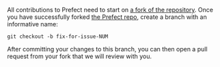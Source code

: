 All contributions to Prefect need to start on [a fork of the repository](https://docs.github.com/en/pull-requests/collaborating-with-pull-requests/working-with-forks/fork-a-repo).
Once you have successfully forked [the Prefect repo](https://github.com/synopkg/synopkg), create a branch with an informative name:
```
git checkout -b fix-for-issue-NUM
```
After committing your changes to this branch, you can then open a pull request from your fork that we will review with you.